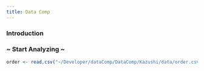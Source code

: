 ```yaml
---
title: Data Comp
---
```



### Introduction 

### ~ Start Analyzing ~

```r
order <- read.csv("~/Developer/dataComp/DataComp/Kazushi/data/order.csv")
```
